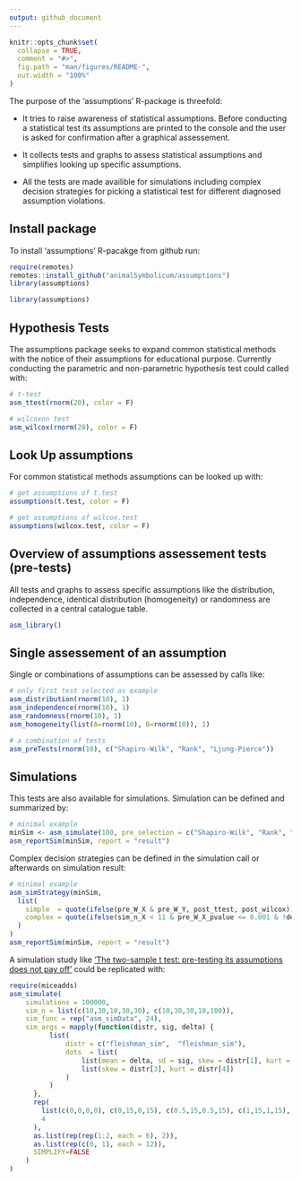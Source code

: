 ```yaml
---
output: github_document
---
```


<!-- README.md is generated from README.Rmd. Please edit that file -->

```r
knitr::opts_chunk$set(
  collapse = TRUE,
  comment = "#>",
  fig.path = "man/figures/README-",
  out.width = "100%"
)
```

The purpose of the 'assumptions' R-package is threefold:

- It tries to raise awareness of statistical assumptions. Before conducting a statistical test its assumptions are printed to the console and the user is asked for confirmation after a graphical assessement.

- It collects tests and graphs to assess statistical assumptions and simplifies looking up specific assumptions.

- All the tests are made availible for simulations including complex decision strategies for picking a statistical test for different diagnosed assumption violations.

## Install package

To install 'assumptions' R-pacakge from github run:

```r
require(remotes)
remotes::install_github("animalSymbolicum/assumptions")
library(assumptions)
```
```r
library(assumptions)
```

## Hypothesis Tests

The assumptions package seeks to expand common statistical methods with the notice of their assumptions for educational purpose. Currently conducting the parametric and non-parametric hypothesis test could called with:

```r
# t-test
asm_ttest(rnorm(20), color = F)
```

```r
# wilcoxon test
asm_wilcox(rnorm(20), color = F)
```

## Look Up assumptions

For common statistical methods assumptions can be looked up with:

```r
# get assumptions of t.test
assumptions(t.test, color = F)
```

```r
# get assumptions of wilcox.test
assumptions(wilcox.test, color = F)
```

## Overview of assumptions assessement tests (pre-tests)

All tests and graphs to assess specific assumptions like the distribution, independence, identical distribution (homogeneity) or randomness are collected in a central catalogue table. 

```r
asm_library()
```

## Single assessement of an assumption

Single or combinations of assumptions can be assessed by calls like:

```r
# only first test selected as example
asm_distribution(rnorm(10), 1)
asm_independence(rnorm(10), 1)
asm_randomness(rnorm(10), 1)
asm_homogeneity(list(A=rnorm(10), B=rnorm(10)), 1)

# a combination of tests
asm_preTests(rnorm(10), c("Shapiro-Wilk", "Rank", "Ljung-Pierce"))
```

## Simulations

This tests are also available for simulations. Simulation can be defined and summarized by:

```r
# minimal example
minSim <- asm_simulate(100, pre_selection = c("Shapiro-Wilk", "Rank", "Ljung-Pierce"))
asm_reportSim(minSim, report = "result")
```

Complex decision strategies can be defined in the simulation call or afterwards on simulation result:

```r
# minimal example
asm_simStrategy(minSim, 
  list(
    simple  = quote(ifelse(pre_W_X & pre_W_Y, post_ttest, post_wilcox)),
    complex = quote(ifelse(sim_n_X < 11 & pre_W_X_pvalue <= 0.001 & !descr_skew_X > 1, post_ttest, post_wilcox))
  )
)
asm_reportSim(minSim, report = "result")
```

A simulation study like ['The two-sample t test: pre-testing its assumptions does not pay off'](https://doi.org/10.1007/s00362-009-0224-x) could be replicated with:

```r
require(miceadds)
asm_simulate(
    simulations = 100000,
    sim_n = list(c(10,30,10,30,30), c(10,30,30,10,100)),
    sim_func = rep("asm_simData", 24),
    sim_args = mapply(function(distr, sig, delta) {
          list(
              distr = c("fleishman_sim",  "fleishman_sim"),
              dots  = list(
                  list(mean = delta, sd = sig, skew = distr[1], kurt = distr[2]),
                  list(skew = distr[3], kurt = distr[4])
              )
          )
      },
      rep(
        list(c(0,0,0,0), c(0,15,0,15), c(0.5,15,0.5,15), c(1,15,1,15), c(3,15,3,15), c(0,0,3,15)),
        4
      ),
      as.list(rep(rep(1:2, each = 6), 2)),
      as.list(rep(c(0, 1), each = 12)),
      SIMPLIFY=FALSE
    )
)
```
